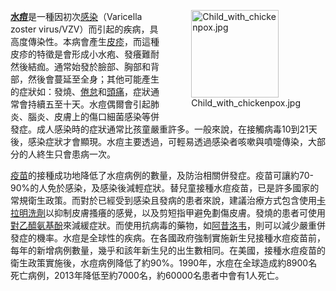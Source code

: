 <div style="float:right;margin-left:0.5em;">
[[File:Child_with_chickenpox.jpg|140px]]
</div>

'''[[水痘|水痘]]'''是一種因初次[[感染|感染]]{{link-en|水痘帶狀疱疹病毒|Varicella zoster virus}}（Varicella zoster virus/VZV）而引起的疾病，具高度傳染性。本病會產生[[皮疹|皮疹]]，而這種皮疹的特徵是會形成小水疱、發癢難耐然後結痂。通常始發於臉部、胸部和背部，然後會蔓延至全身；其他可能產生的症狀如：發燒、[[疲倦|倦怠]]和[[頭痛|頭痛]]，症狀通常會持續五至十天。水痘偶爾會引起肺炎、腦炎、皮膚上的傷口細菌感染等併發症。成人感染時的症狀通常比孩童嚴重許多。一般來說，在接觸病毒10到21天後，感染症狀才會顯現。水痘主要透過{{link-en|空氣傳染|Airborne disease}}，可輕易透過感染者咳嗽與噴嚏傳染，大部分的人終生只會患病一次。

[[水痘疫苗|疫苗]]的接種成功地降低了水痘病例的數量，及防治相關併發症。疫苗可讓約70-90%的人免於感染，及感染後減輕症狀。替兒童接種水痘疫苗，已是許多國家的常規衛生政策。而對於已經受到感染且發病的患者來說，建議治療方式包含使用[[卡拉明洗劑|卡拉明洗劑]]以抑制皮膚搔癢的感覺，以及剪短指甲避免劃傷皮膚。發燒的患者可使用[[對乙醯氨基酚|對乙醯氨基酚]]來減緩症狀。而使用抗病毒的藥物，如[[阿昔洛韦|阿昔洛韦]]，則可以減少嚴重併發症的機率。水痘是全球性的疾病。在各國政府強制實施新生兒接種水痘疫苗前，每年的新增病例數量，幾乎和該年新生兒的出生數相同。在美國，接種水痘疫苗的衛生政策實施後，水痘病例降低了約90%。1990年，水痘在全球造成約8900名死亡病例，2013年降低至約7000名，約60000名患者中會有1人死亡。